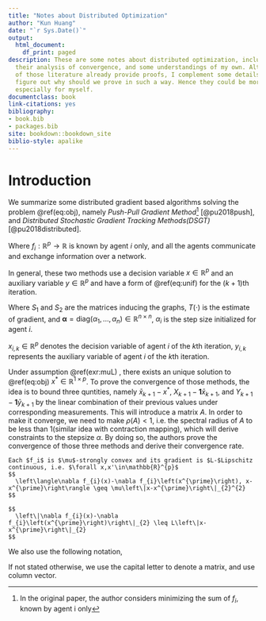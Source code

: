 ```yaml
--- 
title: "Notes about Distributed Optimization"
author: "Kun Huang"
date: "`r Sys.Date()`"
output:
  html_document:
    df_print: paged
description: These are some notes about distributed optimization, including some algorithms,
  their analysis of convergence, and some understandings of my own. Although the authors
  of those literature already provide proofs, I complement some details and try to
  figure out why should we prove in such a way. Hence they could be more easy to understand,
  especially for myself.
documentclass: book
link-citations: yes
bibliography:
- book.bib
- packages.bib
site: bookdown::bookdown_site
biblio-style: apalike
---
```


# Introduction{#intro}

We summarize some distributed gradient based algorithms solving the problem \@ref(eq:obj), namely *Push-Pull Gradient Method*^[In the original paper, the author considers minimizing the sum of $f_i$, known by agent i only] [@pu2018push], and *Distributed Stochastic Gradient Tracking Methods(DSGT)* [@pu2018distributed].

\begin{equation}
\underset{x\in\mathbb{R}^p}{\min} f(x):=\frac{1}{n}\sum_{i=1}^n f_i(x)
(\#eq:obj)
\end{equation}
Where $f_i:\mathbb{R}^p\to \mathbb{R}$ is known by agent $i$ only, and all the agents communicate and exchange information over a network.  

In general, these two methods use a decision variable $x\in \mathbb{R}^p$ and an auxiliary variable $y\in\mathbb{R}^p$ and have a form of \@ref(eq:unif) for the $(k+1)$th iteration.

\begin{align}
X_{k+1} &= S_1(X_k-\boldsymbol\alpha Y_k)\\
Y_{k+1} &= S_2Y_k + T(X_{k+1}) - T(X_k)
(\#eq:unif)
\end{align}

Where $S_1$ and $S_2$ are the matrices inducing the graphs, $T(\cdot)$ is the estimate of gradient, and $\boldsymbol\alpha = \text{diag}(\alpha_1,...,\alpha_n)\in\mathbb{R}^{n\times n}$, $\alpha_i$ is the step size initialized for agent $i$. 

\begin{align*}
X_k &= \left(x_{1,k},x_{2,k},...,x_{n,k}\right)^T\in\mathbb{R}^{n\times p}\\

Y_k &= \left(y_{1,k},y_{2,k},...,y_{n,k}\right)^T\in\mathbb{R}^{n\times p}\\
\end{align*}

$x_{i,k}\in\mathbb{R}^p$ denotes the decision variable of agent $i$ of the $k$th iteration, $y_{i,k}$ represents the auxiliary variable of agent $i$ of the $k$th iteration.

Under assumption \@ref(exr:muL) , there exists an unique solution to \@ref(eq:obj) $x^*\in\mathbb{R}^{1\times p}$. To prove the convergence of those methods, the idea is to bound three quntities, namely $\bar x_{k+1}-x^*$, $X_{k+1}-\mathbf{1}\bar x_{k+1}$, and $Y_{k+1}-\mathbf{1}\bar y_{k+1}$ by the linear combination of their previous values under corresponding measurements. This will introduce a matrix $A$.  In order to make it converge, we need to make $\rho(A)<1$, i.e. the spectral radius of $A$ to be less than $1$(similar idea with contraction mapping), which will derive constraints to the stepsize $\alpha$. By doing so, the authors prove the convergence of those three methods and derive their convergence rate. 

```exercise
Each $f_i$ is $\mu$-strongly convex and its gradient is $L-$Lipschitz continuous, i.e. $\forall x,x'\in\mathbb{R}^{p}$
$$
  \left\langle\nabla f_{i}(x)-\nabla f_{i}\left(x^{\prime}\right), x-x^{\prime}\right\rangle \geq \mu\left\|x-x^{\prime}\right\|_{2}^{2}
$$

$$
  \left\|\nabla f_{i}(x)-\nabla f_{i}\left(x^{\prime}\right)\right\|_{2} \leq L\left\|x-x^{\prime}\right\|_{2}
$$
```

We also use the following notation, 
\begin{equation*}
F(X) = \sum_{i=1}^n f_i(x_i), X\in\mathbb{R}^{n\times p}
\end{equation*}

\begin{equation*}
\nabla F(X) = \left(\nabla f_1(x_1), ..., \nabla f_n(x_n)\right)^T\in\mathbb{R}^{n\times p}
\end{equation*}

If not stated otherwise, we use the capital letter to denote a matrix, and use column vector.